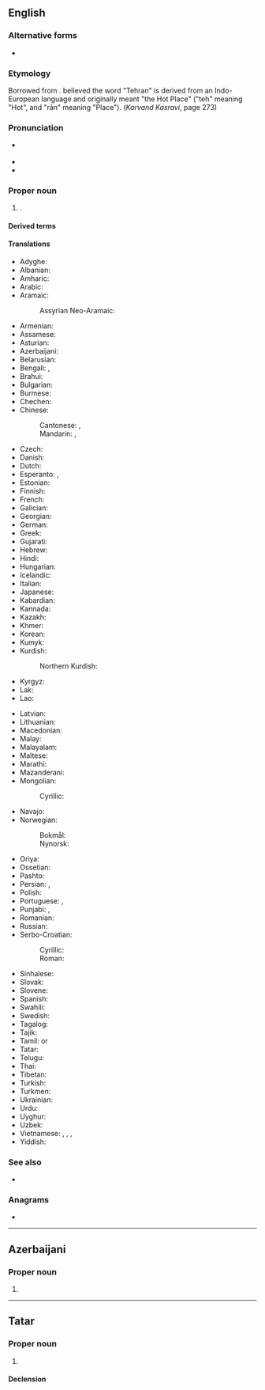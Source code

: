 ==English==
{{Wikipedia}}
{{commonscat}}

===Alternative forms===
* {{alter|en|Teheran}}

===Etymology===
Borrowed from {{bor|en|fa|تهران|tr=tehrân}}. {{w|Ahmad Kasravi}} believed the word "Tehran" is derived from an Indo-European language and originally meant "the Hot Place" ("teh" meaning "Hot", and "rān" meaning "Place"). (''Karvand Kasravi'', page 273)

===Pronunciation===
* {{a|UK}} {{IPA|en|/ˈtɛ.ɹæn/|/ˈteəɹ.ɑːn/}}
* {{audio|en|En-Tehran.ogg|Audio}}
* {{hyphenation|en|Teh|ran}}

===Proper noun===
{{en-proper noun}}

# {{place|en|capital city|c/Iran}}.

====Derived terms====
{{der3|en
|Tehrangeles
|Tehrani
|Tehranian
}}

====Translations====
{{trans-top|capital of Iran}}
* Adyghe: {{t|ady|Тегеран}}
* Albanian: {{t|sq|Teheran|m}}
* Amharic: {{t|am|ቴህራን|}}
* Arabic: {{t|ar|طَهْرَان|f}}
* Aramaic:
*: Assyrian Neo-Aramaic: {{t|aii|ܛܗܪܢ|sc=Syrc}}
* Armenian: {{t+|hy|Թեհրան}}
* Assamese: {{t|as|তেহৰাণ}}
* Asturian: {{t|ast|Teḥrán}}
* Azerbaijani: {{t+|az|Tehran}}
* Belarusian: {{t|be|Тэгера́н|m}}
* Bengali: {{t|bn|তেহরান}}, {{t|bn|তেহ্রাণ}}
* Brahui: {{t|brh|Taerán}}
* Bulgarian: {{t|bg|Техера́н|m}}
* Burmese: {{t|my|တီဟီရန်}}
* Chechen: {{t|ce|ТехӀран}}
* Chinese:
*: Cantonese: {{t|yue|德黑蘭}}, {{t|yue|德黑兰|tr=dak1 hak1 laan4}}
*: Mandarin: {{t+|cmn|德黑蘭}}, {{t+|cmn|德黑兰|tr=Déhēilán}}
* Czech: {{t+|cs|Teherán|m}}
* Danish: {{t|da|Teheran}}
* Dutch: {{t+|nl|Teheran|n}}
* Esperanto: {{t+|eo|Teherano}}, {{t|eo|Tehrano}}
* Estonian: {{t+|et|Teheran}}
* Finnish: {{t+|fi|Teheran}}
* French: {{t+|fr|Téhéran|m}}
* Galician: {{t+|gl|Teherán}}
* Georgian: {{t+|ka|თეირანი}}
* German: {{t+|de|Teheran|n}}
* Greek: {{t+|el|Τεχεράνη}}
* Gujarati: {{t|gu|તેહરાન}}
* Hebrew: {{t|he|טֶהֱרָאן|f|tr=teherán}}
* Hindi: {{t|hi|तेहरान|m}}
* Hungarian: {{t+|hu|Teherán}}
* Icelandic: {{t|is|Teheran}}
* Italian: {{t+|it|Teheran}}
* Japanese: {{t+|ja|テヘラン|tr=Teheran}}
* Kabardian: {{t|kbd|Дыхьэрэн}}
* Kannada: {{t|kn|ತೆಹ್ರಾನ್}}
* Kazakh: {{t|kk|Тегеран}}
* Khmer: {{t+|km|តេហេរ៉ង់}}
* Korean: {{t+|ko|^테헤란}}
* Kumyk: {{t|kum|Тегьран}}
* Kurdish:
*: Northern Kurdish: {{t+|kmr|Taran}}
* Kyrgyz: {{t|ky|Тегеран}}
* Lak: {{t|lbe|Тегьеран}}
* Lao: {{t|lo|ເຕເຮຣານ}}
{{trans-mid}}
* Latvian: {{t|lv|Teherāna|f}}
* Lithuanian: {{t|lt|Teheranas|m}}
* Macedonian: {{t|mk|Техеран|m}}
* Malay: {{t|ms|Teheran}}
* Malayalam: {{t|ml|ടെഹ്റാൻ}}
* Maltese: {{t|mt|Teħran|m}}
* Marathi: {{t|mr|तेहरान}}
* Mazanderani: {{t|mzn|تهرون|tr=tehrun}}
* Mongolian:
*: Cyrillic: {{t|mn|Тегеран}}
* Navajo: {{t|nv|Tʼehewan}}
* Norwegian:
*: Bokmål: {{t|nb|Teheran}}
*: Nynorsk: {{t|nn|Teheran}}
* Oriya: {{t|or|ତେହେରାନ}}
* Ossetian: {{t|os|Тӕхран}}
* Pashto: {{t|ps|تهران|m|tr=tehrãn}}
* Persian: {{t+|fa|تهران|tr=tehrân}}, {{t|fa|تهرون|tr=tehrun}} {{qualifier|colloquial}}
* Polish: {{t+|pl|Teheran|m}}
* Portuguese: {{t+|pt|Teerã|f}} {{qualifier|Brazil}}, {{t+|pt|Teerão|f}} {{qualifier|Portugal}}
* Punjabi: {{t+|pa|ਤਹਿਰਾਨ}}, {{t|pa|ਤਿਹ੍ਰਾਨ|tr=}}
* Romanian: {{t+|ro|Teheran}}
* Russian: {{t+|ru|Тегера́н|m}}
* Serbo-Croatian:
*: Cyrillic: {{t|sh|Те̏хера̄н|m}}
*: Roman: {{t+|sh|Tȅherān|m}}
* Sinhalese: {{t|si|ටෙහ්රාන්}}
* Slovak: {{t+|sk|Teherán|m}}
* Slovene: {{t|sl|Teheran|m}}
* Spanish: {{t+|es|Teherán|m}}
* Swahili: {{t|sw|Tehran}}
* Swedish: {{t+|sv|Teheran}}
* Tagalog: {{t|tl|Teherán}}
* Tajik: {{t+|tg|Теҳрон}}
* Tamil: {{t+|ta|தெஹரான்}} or {{t|ta|தெகுரான்}}
* Tatar: {{t|tt|Техран}}
* Telugu: {{t|te|టెహరాన}}
* Thai: {{t|th|เตหะราน}}
* Tibetan: {{t|bo|ཏེ་ཧི་རན}}
* Turkish: {{t+|tr|Tahran}}
* Turkmen: {{t|tk|Tähran}}
* Ukrainian: {{t|uk|Тегера́н|m}}
* Urdu: {{t|ur|تہران|m|tr=tehrān}}
* Uyghur: {{t|ug|تېھران}}
* Uzbek: {{t|uz|Tehron}}
* Vietnamese: {{t|vi|Tê-hê-răng}}, {{t|vi|Têhêran}}, {{t|vi|Têhêrăng}}, {{t|vi|Tề Lan}}
* Yiddish: {{t|yi|טעהראַן|n|tr=tehran}}
{{trans-bottom}}

===See also===
* {{list:provinces of Iran/en}}

===Anagrams===
* {{anagrams|en|a=aehnrt|anther|arthen|harten|nather|thenar}}

----

==Azerbaijani==

===Proper noun===
{{head|az|proper noun}}

# {{place|az|capital city|c/Iran|t1=Tehran}}

----

==Tatar==

===Proper noun===
{{tt-pos|proper noun|l}}

# {{place|tt|capital city|c/Iran|t1=Tehran}}

====Declension====
{{tt-latin-noun|nıñ|ga|nı|da|dan}}